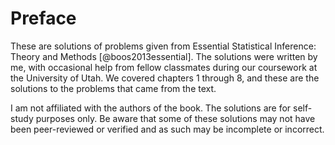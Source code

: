 # Preface {.unnumbered}

These are solutions of problems given from Essential Statistical Inference: Theory and Methods [@boos2013essential]. The solutions were written by me, with occasional help from fellow classmates during our coursework at the University of Utah. We covered chapters 1 through 8, and these are the solutions to the problems that came from the text.

I am not affiliated with the authors of the book. The solutions are for self-study purposes only. Be aware that some of these solutions may not have been peer-reviewed or verified and as such may be incomplete or incorrect.
